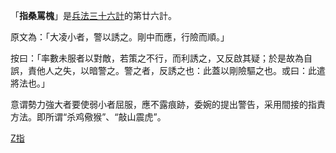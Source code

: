 「'''指桑罵槐'''」是[[兵法|兵法]][[三十六計|三十六計]]的第廿六計。

原文為：「大凌小者，警以誘之。剛中而應，行險而順。」
<p>按曰：「率數未服者以對敵，若策之不行，而利誘之，又反啟其疑；於是故為自誤，責他人之失，以暗警之。警之者，反誘之也：此蓋以剛險驅之也。或曰：此遣將法也。」



意谓勢力強大者要使弱小者屈服，應不露痕跡，委婉的提出警告，采用間接的指責方法。即所谓“杀鸡儆猴”、“敲山震虎”。


{{三十六計}}

[[Category:成语|Z指]]